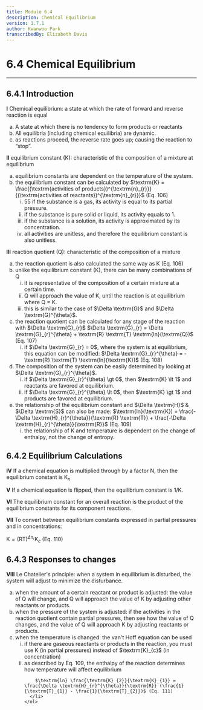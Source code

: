 ```yaml
---
title: Module 6.4
description: Chemical Equilibrium
version: 1.7.1
author: Kwanwoo Park
transcribedBy: Elizabeth Davis
---
```


# 6.4 Chemical Equilibrium

---

## 6.4.1 Introduction

**I** Chemical equilibrium: a state at which the rate of forward and reverse reaction is equal

<ol type="a">
  <li>
    A state at which there is no tendency to form products or reactants
  </li>
  <li>
    All equilibria (including chemical equilibria) are dynamic.
  </li>
  <li>
    as reactions proceed, the reverse rate goes up; causing the reaction to “stop”.
  </li>
</ol>

**II** equilibrium constant (K): characteristic of the composition of a mixture at equilibrium

<ol type="a">
  <li>
    equilibrium constants are dependent on the temperature of the system.
  </li>
  <li>
    the equilibrium constant can be calculated by
    $\textrm{K} = \frac{(\textrm{activities of products})^{\textrm{n}_{r}}}{(\textrm{activities of reactants})^{\textrm{n}_{r}}}$ (Eq. 106)
    <ol type="i">
      <li>55
        if the substance is a gas, its activity is equal to its partial pressure.
      </li>
      <li>
        if the substance is pure solid or liquid, its activity equals to 1.
      </li>
      <li>
        if the substance is a solution, its activity is approximated by its concentration.
      </li>
      <li>
        all activities are unitless, and therefore the equilibrium constant is also unitless.
      </li>
    </ol>
  </li>
</ol>

**III** reaction quotient (Q): characteristic of the composition of a mixture

<ol type="a">
  <li>
    the reaction quotient is also calculated the same way as K (Eq. 106)
  </li>
  <li>
    unlike the equilibrium constant (K), there can be many combinations of Q
    <ol type="i">
      <li>
        it is representative of the composition of a certain mixture at a certain time.
      </li>
      <li>
        Q will approach the value of K, until the reaction is at equilibrium where Q = K.
      </li>
      <li>
        this is similar to the case of $\Delta \textrm{G}$ and $\Delta \textrm{G}^{\theta}$.
      </li>
    </ol>
  </li>
  <li>
    the reaction quotient can be calculated for any stage of the reaction with $\Delta \textrm{G}_{r}$
    $\Delta \textrm{G}_{r} = \Delta \textrm{G}_{r}^{\theta} + \textrm{R} \textrm{T} \textrm{ln}(\textrm{Q})$ (Eq. 107)
    <ol type="i">
      <li>
        if $\Delta \textrm{G}_{r} = 0$, where the system is at equilibrium, this equation can be modified:
        $\Delta \textrm{G}_{r}^{\theta} = - \textrm{R} \textrm{T} \textrm{ln}(\textrm{K})$ (Eq. 108)
      </li>
    </ol>
  </li>
  <li>
    The composition of the system can be easily determined by looking at $\Delta \textrm{G}_{r}^{\theta}$.
    <ol type="i">
      <li>
        if $\Delta \textrm{G}_{r}^{\theta} \gt 0$, then $\textrm{K} \lt 1$ and reactants are favored at equilibrium.
      </li>
      <li>
        if $\Delta \textrm{G}_{r}^{\theta} \lt 0$, then $\textrm{K} \gt 1$ and products are favored at equilibrium.
      </li>
    </ol>
  </li>
  <li>
    the relationship of the equilibrium constant and $\Delta \textrm{H}$ & $\Delta \textrm{S}$ can also be made:
    $\textrm{ln}(\textrm{K}) = \frac{-\Delta \textrm{H}_{r}^{\theta}}{\textrm{R} \textrm{T}} + \frac{-\Delta \textrm{H}_{r}^{\theta}}{\textrm{R}}$ (Eq. 109)
    <ol type="i">
      <li>
        the relationship of K and temperature is dependent on the change of enthalpy,
        not the change of entropy.
      </li>
    </ol>
  </li>
</ol>

## 6.4.2 Equilibrium Calculations

**IV** If a chemical equation is multiplied through by a factor N, then the equilibrium constant is $\textrm{K}_{n}$

**V** If a chemical equation is flipped, then the equilibrium constant is 1/K.

**VI** The equilibrium constant for an overall reaction is the product of the equilibrium constants for its
component reactions.

**VII** To convert between equilibrium constants expressed in partial pressures and in concentrations:

$\textrm{K} = (\textrm{R} \textrm{T})^{\Delta \textrm{n}_{r}} \textrm{K}_{c}$ (Eq. 110)

## 6.4.3 Responses to changes

**VIII** Le Chatelier's principle: when a system in equilibrium is disturbed, the system will adjust to
minimize the disturbance.

<ol type="a">
  <li>
    when the amount of a certain reactant or product is adjusted: the value of Q will change,
    and Q will approach the value of K by adjusting other reactants or products.
  </li>
  <li>
    when the pressure of the system is adjusted: if the activities in the reaction quotient
    contain partial pressures, then see how the value of Q changes, and the value of Q will
    approach K by adjusting reactants or products.
  </li>
  <li>
    when the temperature is changed: the van't Hoff equation can be used
    <ol type="i">
      <li>
        if there are gaseous reactants or products in the reaction, you must use K (in
        partial pressures) instead of $\textrm{K}_{c}$ (in concentration)
      </li>
      <li>
        as described by Eq. 109, the enthalpy of the reaction determines how temperature
        will affect equilibrium

        $\textrm{ln} \frac{\textrm{K}_{2}}{\textrm{K}_{1}} = \frac{\Delta \textrm{H}_{r}^{\theta}}{\textrm{R}} (\frac{1}{\textrm{T}_{1}} - \frac{1}{\textrm{T}_{2}})$ (Eq. 111)
      </li>
    </ol>
  </li>
</ol>